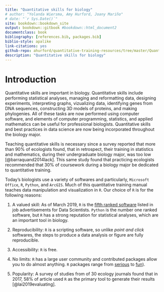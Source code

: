 ```yaml
--- 
title: "Quantitative skills for biology"
# author: "Yolanda Wiersma, Amy Hurford, Joany Mariño"
# date: "`r Sys.Date()`"
site: bookdown::bookdown_site
output: bookdown::gitbook #bookdown::html_document2
documentclass: book
bibliography: [references.bib, packages.bib]
biblio-style: apalike
link-citations: yes
github-repo: ahurford/quantitative-training-resources/tree/master/Quantitative training guides/quant-guide
description: "Quantitative skills for biology"
---
```


# Introduction

Quantitative skills are important in biology. Quantitative skills include performing statistical analyses, managing and reformatting data, designing experiments, interpreting graphs, vizualizing data, identifying genes from DNA sequences, constructing 3D models of proteins, and making phylogenies. All of these tasks are now performed using computer software, and elements of computer programming, statistics, and applied mathematics can be useful for professional biologists. Quantitative skills and best practices in data science are now being incorporated throughout the biology major.

Teaching quantitative skills is necessary since a survey reported that more than 90% of ecologists found, that in retrospect, their training in statistics and mathematics, during their undergraduate biology major, was too low [@barraquand2014lack]. This same study found that practicing ecologists recommended that 30% of coursework during a biology major be dedicated to quantitative training.

Today's biologists use a variety of softwares and particularly, `Microsoft Office`, `R`, `Python`, and `ArcGIS`. Much of this quantitative training manual teaches data manipulation and visualization in `R`. Our choice of `R` is for the following reasons:

1. A valued skill: As of March 2019, `R` is the [fifth ranked software](http://r4stats.com/articles/popularity/) listed in job advertisements for Data Scientists. `Python` is the number one ranked software, but `R` has a strong reputation for statistical analyses, which are an important tool in biology.

1. Reproducibility: `R` is a scripting software, so unlike _point and click_ softwares, the steps to produce a data analysis or figure are fully reproducible.

1. Accessibility: `R` is free.

1. No limits: `R` has a large user community and contributed packages allow you to do almost anything. `R` packages range from [serious](https://rviews.rstudio.com/2017/10/09/population-modeling-in-r/) to [fun](https://www.r-bloggers.com/useless-but-fun-r-packages/)).

1. Popularity: A survey of studies from of 30 ecology journals found that in 2017, 58% of article used `R` as the primary tool to generate their results [@lai2019evaluating].
